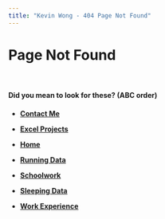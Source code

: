 ```yaml
---
title: "Kevin Wong - 404 Page Not Found"
---
```

<style>
h3 {
   font-family: Tahoma;
   color: black;
}
</style>


<h1>Page Not Found</h1>

<br />

<h4>Did you mean to look for these? (ABC order)</h4>

<h4>
* [Contact Me](contact.html)

* [Excel Projects](excel.html)

* [Home](index.html)

* [Running Data](running.html)

* [Schoolwork](schoolwork.html)

* [Sleeping Data](sleep.html)

* [Work Experience](work.html)
</h4>






